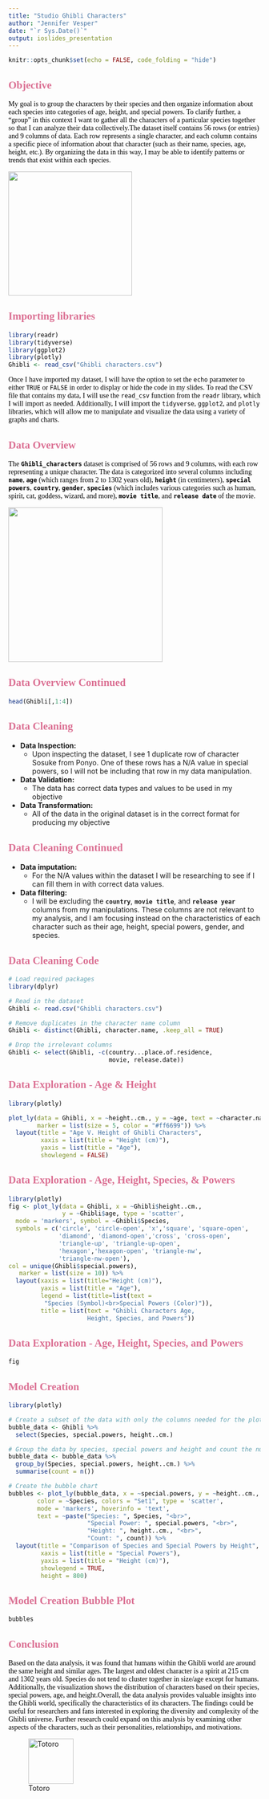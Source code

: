 ```yaml
---
title: "Studio Ghibli Characters"
author: "Jennifer Vesper"
date: "`r Sys.Date()`"
output: ioslides_presentation
---
```


```{=html}
<style type="text/css">
body p, div, h1, h2, h3, h4, h5 {
color: black;
font-family: Modern Computer Roman;
}
slides > slide.title-slide hgroup h1 {
background-color: thistle ;
color: white; 
font-family: tahoma;
}
h2 {
color: PaleVioletRed;
}
</style>
```
```{=html}
<script>

    .gdbar img {
        width: 300px !important;
        height: 150px !important;
        margin: 8px 8px;
    }

    .gdbar {
        width: 400px !important;
        height: 170px !important;
    }


</script>
```
```r

knitr::opts_chunk$set(echo = FALSE, code_folding = "hide")

```

## Objective

My goal is to group the characters by their species and then organize information about each species into categories of age, height, and special powers. To clarify further, a "group" in this context I want to gather all the characters of a particular species together so that I can analyze their data collectively.The dataset itself contains 56 rows (or entries) and 9 columns of data. Each row represents a single character, and each column contains a specific piece of information about that character (such as their name, species, age, height, etc.). By organizing the data in this way, I may be able to identify patterns or trends that exist within each species.

![](pngwing.com.png){width="247"}

## Importing libraries

```r
library(readr)
library(tidyverse)
library(ggplot2)
library(plotly)
Ghibli <- read_csv("Ghibli characters.csv")
```

Once I have imported my dataset, I will have the option to set the `echo` parameter to either `TRUE` or `FALSE` in order to display or hide the code in my slides. To read the CSV file that contains my data, I will use the `read_csv` function from the `readr` library, which I will import as needed. Additionally, I will import the `tidyverse`, `ggplot2`, and `plotly` libraries, which will allow me to manipulate and visualize the data using a variety of graphs and charts.

## Data Overview

The **`Ghibli_characters`** dataset is comprised of 56 rows and 9 columns, with each row representing a unique character. The data is categorized into several columns including **`name`**, **`age`** (which ranges from 2 to 1302 years old), **`height`** (in centimeters), **`special powers`**, **`country`**, **`gender`**, **`species`** (which includes various categories such as human, spirit, cat, goddess, wizard, and more), **`movie title`**, and **`release date`** of the movie.

![](nf.png){width="308" height="308"}

## Data Overview Continued

```r
head(Ghibli[,1:4])
```

## Data Cleaning

-   **Data Inspection:**
    -   Upon inspecting the dataset, I see 1 duplicate row of character Sosuke from Ponyo. One of these rows has a N/A value in special powers, so I will not be including that row in my data manipulation.
-   **Data Validation:**
    -   The data has correct data types and values to be used in my objective
-   **Data Transformation:**
    -   All of the data in the original dataset is in the correct format for producing my objective

## Data Cleaning Continued

-   **Data imputation:**
    -   For the N/A values within the dataset I will be researching to see if I can fill them in with correct data values.
-   **Data filtering:**
    -   I will be excluding the **`country`**, **`movie title`**, and **`release year`** columns from my manipulations. These columns are not relevant to my analysis, and I am focusing instead on the characteristics of each character such as their age, height, special powers, gender, and species.

## Data Cleaning Code

```r
# Load required packages
library(dplyr)

# Read in the dataset
Ghibli <- read.csv("Ghibli characters.csv")

# Remove duplicates in the character name column
Ghibli <- distinct(Ghibli, character.name, .keep_all = TRUE)

# Drop the irrelevant columns
Ghibli <- select(Ghibli, -c(country...place.of.residence, 
                            movie, release.date))

```

## Data Exploration - Age & Height

```r
library(plotly)

plot_ly(data = Ghibli, x = ~height..cm., y = ~age, text = ~character.name, type = "scatter", mode = "markers",
        marker = list(size = 5, color = "#ff6699")) %>% 
  layout(title = "Age V. Height of Ghibli Characters", 
         xaxis = list(title = "Height (cm)"), 
         yaxis = list(title = "Age"), 
         showlegend = FALSE)


```

## Data Exploration - Age, Height, Species, & Powers

```r
library(plotly)
fig <- plot_ly(data = Ghibli, x = ~Ghibli$height..cm., 
               y = ~Ghibli$age, type = 'scatter',
  mode = 'markers', symbol = ~Ghibli$Species, 
  symbols = c('circle', 'circle-open', 'x','square', 'square-open', 
              'diamond', 'diamond-open','cross', 'cross-open', 
              'triangle-up', 'triangle-up-open', 
              'hexagon','hexagon-open', 'triangle-nw', 
              'triangle-nw-open'), 
col = unique(Ghibli$special.powers),
   marker = list(size = 10)) %>%
  layout(xaxis = list(title="Height (cm)"),
         yaxis = list(title = "Age"),
         legend = list(title=list(text = 
          "Species (Symbol)<br>Special Powers (Color)")),
         title = list(text = "Ghibli Characters Age, 
                      Height, Species, and Powers"))


```

## Data Exploration - Age, Height, Species, and Powers

```r
fig

```

## Model Creation

```r
library(plotly)

# Create a subset of the data with only the columns needed for the plot
bubble_data <- Ghibli %>%
  select(Species, special.powers, height..cm.)

# Group the data by species, special powers and height and count the number of characters in each group
bubble_data <- bubble_data %>%
  group_by(Species, special.powers, height..cm.) %>%
  summarise(count = n())

# Create the bubble chart
bubbles <- plot_ly(bubble_data, x = ~special.powers, y = ~height..cm., size = ~count, 
        color = ~Species, colors = "Set1", type = 'scatter',
        mode = 'markers', hoverinfo = 'text',
        text = ~paste("Species: ", Species, "<br>",
                      "Special Power: ", special.powers, "<br>",
                      "Height: ", height..cm., "<br>",
                      "Count: ", count)) %>%
  layout(title = "Comparison of Species and Special Powers by Height",
         xaxis = list(title = "Special Powers"),
         yaxis = list(title = "Height (cm)"),
         showlegend = TRUE,
         height = 800)


```

## Model Creation Bubble Plot

```r
bubbles
```

## Conclusion

Based on the data analysis, it was found that humans within the Ghibli world are around the same height and similar ages. The largest and oldest character is a spirit at 215 cm and 1302 years old. Species do not tend to cluster together in size/age except for humans. Additionally, the visualization shows the distribution of characters based on their species, special powers, age, and height.Overall, the data analysis provides valuable insights into the Ghibli world, specifically the characteristics of its characters. The findings could be useful for researchers and fans interested in exploring the diversity and complexity of the Ghibli universe. Further research could expand on this analysis by examining other aspects of the characters, such as their personalities, relationships, and motivations.

![Totoro](pngegg.png){width="90"}
